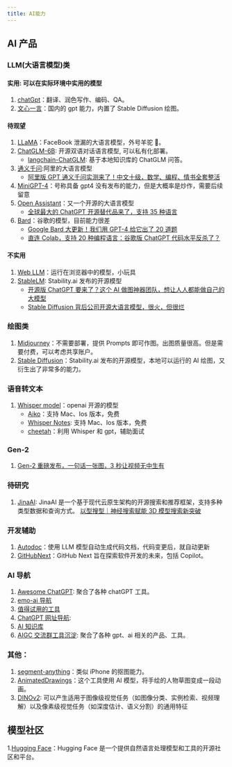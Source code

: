 ```yaml
---
title: AI能力
---
```


## AI 产品

### LLM(大语言模型)类

#### 实用: 可以在实际环境中实用的模型

1. [chatGpt](./chatGPT.mdx)：翻译、润色写作、编码、QA。
2. [文心一言](https://yiyan.baidu.com/)：国内的 gpt 能力，内置了 Stable Diffusion 绘图。<Badge rate={3} />

#### 待观望

1. [LLaMA](./LLaMA.mdx)：FaceBook 泄漏的大语言模型，外号羊驼 🦙。
2. [ChatGLM-6B](https://github.com/THUDM/ChatGLM-6B): 开源双语对话语言模型, 可以私有化部署。
   - [langchain-ChatGLM](https://github.com/imClumsyPanda/langchain-ChatGLM): 基于本地知识库的 ChatGLM 问答。
3. [通义千问](https://tongyi.aliyun.com/):阿里的大语言模型
   - [阿里版 GPT 通义千问实测来了！中文十级，数学、编程、情书全套整活](https://mp.weixin.qq.com/s/Y-_k0QNEuR-Cz0rUi7kk2g)
4. [MiniGPT-4](https://minigpt-4.github.io/)：号称具备 gpt4 没有发布的能力，但是大概率是炒作，需要后续留意
5. [Open Assistant](https://open-assistant.io/zh)：又一个开源的大语言模型
   - [全球最大的 ChatGPT 开源替代品来了，支持 35 种语言](https://mp.weixin.qq.com/s/aeg-RMgElMaiKBwd8xZ37Q)
6. [Bard](https://bard.google.com/)：谷歌的模型，目前能力很差
   - [Google Bard 大更新！我们用 GPT-4 给它出了 20 道题](https://mp.weixin.qq.com/s/nySMyAbnwhsmdv4kxmGMxQ)
   - [直连 Colab，支持 20 种编程语言：谷歌版 ChatGPT 代码水平反杀了？](https://mp.weixin.qq.com/s/LPB4X99pV7KuExWHcBqugA)

#### 不实用

1. [Web LLM](https://mlc.ai/web-llm/)：运行在浏览器中的模型，小玩具
2. [StableLM](https://huggingface.co/spaces/stabilityai/stablelm-tuned-alpha-chat): Stability.ai 发布的开源模型
   - [开源版 ChatGPT 要来了？这个 AI 做图神器团队，想让人人都能做自己的大模型](https://mp.weixin.qq.com/s/Sa5Qzeax4pK4irp6eSfvQQ)
   - [Stable Diffusion 背后公司开源大语言模型，很火，但很烂](https://www.ithome.com/0/687/965.htm)

### 绘图类

1. [Midjourney](./Midjourney.mdx)：不需要部署，提供 Prompts 即可作图。出图质量很高。但是需要付费，可以考虑共享账户。
2. [Stable Diffusion](./Stable-Diffusion.mdx)：Stability.ai 发布的开源模型，本地可以运行的 AI 绘图，又衍生出了非常多的能力。

### 语音转文本

1.  [Whisper model](https://openai.com/research/whisper)：openai 开源的模型
    - [Aiko](https://sindresorhus.com/aiko)：支持 Mac、Ios 版本，免费
    - [Whisper Notes](https://apps.apple.com/cn/app/id6447090616?platform=iphone): 支持 Mac、Ios 版本，免费
    - [cheetah](https://github.com/leetcode-mafia/cheetah)：利用 Whisper 和 gpt，辅助面试

### Gen-2

1. [Gen-2 重磅发布，一句话一张图，3 秒让视频无中生有](https://blog.csdn.net/xixiaoyaoww/article/details/129761222)

### 待研究

1. [JinaAI](https://github.com/jina-ai): JinaAI 是一个基于现代云原生架构的开源搜索和推荐框架，支持多种类型数据和查询方式。
   [以型搜型｜神经搜索赋能 3D 模型搜索新突破](https://blog.csdn.net/Jina_AI/article/details/129192975?spm=1001.2014.3001.5501)

### 开发辅助

1. [Autodoc](https://github.com/context-labs/autodoc)：使用 LLM 模型自动生成代码文档，代码变更后，就自动更新 <Badge github="https://github.com/context-labs/autodoc" />
2. [GitHubNext](https://githubnext.com/)：GitHub Next 旨在探索软件开发的未来，包括 Copilot。

### AI 导航

1. [Awesome ChatGPT](https://github.com/sindresorhus/awesome-chatgpt): 聚合了各种 chatGPT 工具。 <Badge github="https://github.com/sindresorhus/awesome-chatgpt" />
2. [emo-ai 导航](https://emo.qhplus.cn/ai/dashboard/portal)
3. [值得试用的工具](https://learningprompt.wiki/docs/recommend/%E5%80%BC%E5%BE%97%E8%AF%95%E7%94%A8%E7%9A%84%E5%B7%A5%E5%85%B7)
4. [ChatGPT 网址导航](https://github.com/LangLangShanDeNanKe/chatgpt): <Badge github="https://github.com/LangLangShanDeNanKe/chatgpt" />
5. [AI 知识库](https://ssw9noe1h6.feishu.cn/wiki/wikcn59pPXfAiF1ONajdPzvhA9d)
6. [AIGC 交流群工具沉淀](https://bytedance.feishu.cn/base/AIMAbnJxQaNgSGsBAtwcdAkLnvf?table=tblmZTd8VuUOOONh&view=vew0Eo17BB): 聚合了各种 gpt、ai 相关的产品、工具。

### 其他：

1. [segment-anything](https://github.com/facebookresearch/segment-anything)：类似 iPhone 的抠图能力。<Badge github="https://github.com/facebookresearch/segment-anything" />
2. [AnimatedDrawings](https://github.com/facebookresearch/AnimatedDrawings)：这个工具使用 AI 模型，将手绘的人物草图变成一段动画。
3. [DINOv2](https://dinov2.metademolab.com/): 可以产生适用于图像级视觉任务（如图像分类、实例检索、视频理解）以及像素级视觉任务（如深度估计、语义分割）的通用特征

## 模型社区

1.[Hugging Face](https://huggingface.co/)：Hugging Face 是一个提供自然语言处理模型和工具的开源社区和平台。
